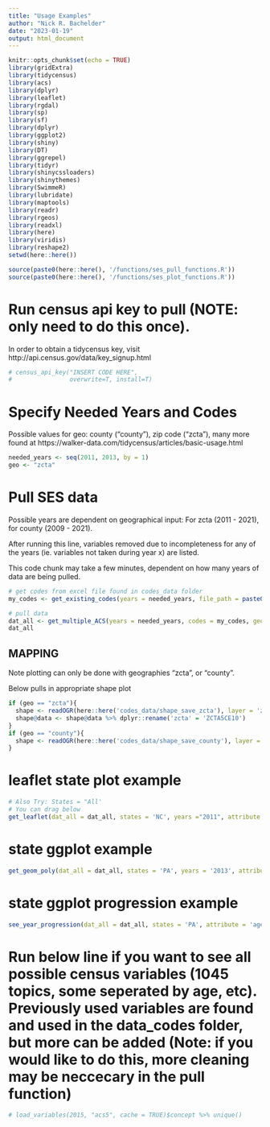 ```yaml
---
title: "Usage Examples"
author: "Nick R. Bachelder"
date: "2023-01-19"
output: html_document
---
```


```r
knitr::opts_chunk$set(echo = TRUE)
library(gridExtra)
library(tidycensus)
library(acs)
library(dplyr)
library(leaflet)
library(rgdal)
library(sp)
library(sf)
library(dplyr)
library(ggplot2)
library(shiny)
library(DT)
library(ggrepel)
library(tidyr)
library(shinycssloaders)
library(shinythemes)
library(SwimmeR)
library(lubridate)
library(maptools)
library(readr)
library(rgeos)
library(readxl)
library(here)
library(viridis)
library(reshape2)
setwd(here::here())

source(paste0(here::here(), '/functions/ses_pull_functions.R'))
source(paste0(here::here(), '/functions/ses_plot_functions.R'))
```

# Run census api key to pull (NOTE: only need to do this once).

In order to obtain a tidycensus key, visit http://api.census.gov/data/key_signup.html
```r
# census_api_key("INSERT CODE HERE",
#                overwrite=T, install=T)
```

# Specify Needed Years and Codes

Possible values for geo: county ("county"), zip code ("zcta"), many more found at https://walker-data.com/tidycensus/articles/basic-usage.html

```r
needed_years <- seq(2011, 2013, by = 1)
geo <- "zcta"
```


# Pull SES data

Possible years are dependent on geographical input: For zcta (2011 - 2021), for county (2009 - 2021).

After running this line, variables removed due to incompleteness for any of the years (ie. variables not taken during year x) are listed.

This code chunk may take a few minutes, dependent on how many years of data are being pulled.
```r
# get codes from excel file found in codes_data folder
my_codes <- get_existing_codes(years = needed_years, file_path = paste0(here::here(), '/codes_data/acs_2014_codes_updated.csv')) 

# pull data
dat_all <- get_multiple_ACS(years = needed_years, codes = my_codes, geo = geo)
dat_all
```


## MAPPING

Note plotting can only be done with geographies "zcta", or "county".

Below pulls in appropriate shape plot

```r
if (geo == "zcta"){
  shape <- readOGR(here::here('codes_data/shape_save_zcta'), layer = 'zcta_shape_save')
  shape@data <- shape@data %>% dplyr::rename('zcta' = 'ZCTA5CE10')
}
if (geo == "county"){
  shape <- readOGR(here::here('codes_data/shape_save_county'), layer = 'county_shape')
}
```

# leaflet state plot example
```r
# Also Try: States = "All'
# You can drag below
get_leaflet(dat_all = dat_all, states = 'NC', years ="2011", attribute = 'age_over_65_prop', geo = geo)
```


# state ggplot example
```r
get_geom_poly(dat_all = dat_all, states = 'PA', years = '2013', attribute = 'age_over_65_prop', geo = geo)
```

# state ggplot progression example
```r
see_year_progression(dat_all = dat_all, states = 'PA', attribute = 'age_over_65_prop', geo = geo, years = needed_years)
```



# Run below line if you want to see all possible census variables (1045 topics, some seperated by age, etc). Previously used variables are found and used in the data_codes folder, but more can be added (Note: if you would like to do this, more cleaning may be neccecary in the pull function)

```r
# load_variables(2015, "acs5", cache = TRUE)$concept %>% unique()
```











